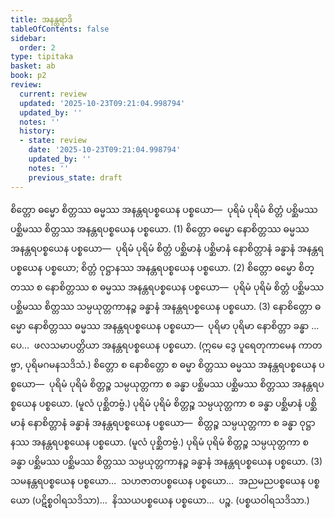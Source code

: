 ```yaml
---
title: အနန္တရာဒိ
tableOfContents: false
sidebar:
  order: 2
type: tipitaka
basket: ab
book: p2
review:
  current: review
  updated: '2025-10-23T09:21:04.998794'
  updated_by: ''
  notes: ''
  history:
  - state: review
    date: '2025-10-23T09:21:04.998794'
    updated_by: ''
    notes: ''
    previous_state: draft
---
```



<ReviewStatus review={frontmatter.review} showDetails={true} />

<HypothesisAnnotation frontmatter={frontmatter} />

<DynamicBreadcrumb />

<Division number="75" book="p2" e="ch" v="38" p="323">

<Paragraph number="2497" book="p2">
စိတ္တော ဓမ္မော စိတ္တဿ ဓမ္မဿ အနန္တရပစ္စယေန ပစ္စယော—  ပုရိမံ ပုရိမံ စိတ္တံ ပစ္ဆိမဿ ပစ္ဆိမဿ စိတ္တဿ အနန္တရပစ္စယေန ပစ္စယော. (1)
</Paragraph>

<Paragraph number="2498" book="p2">
စိတ္တော ဓမ္မော နောစိတ္တဿ ဓမ္မဿ အနန္တရပစ္စယေန ပစ္စယော—  ပုရိမံ ပုရိမံ စိတ္တံ ပစ္ဆိမာနံ ပစ္ဆိမာနံ နောစိတ္တာနံ ခန္ဓာနံ အနန္တရပစ္စယေန ပစ္စယော; စိတ္တံ ဝုဋ္ဌာနဿ အနန္တရပစ္စယေန ပစ္စယော. (2)
</Paragraph>

<Paragraph number="2499" book="p2">
စိတ္တော ဓမ္မော စိတ္တဿ စ နောစိတ္တဿ စ ဓမ္မဿ အနန္တရပစ္စယေန ပစ္စယော—  ပုရိမံ ပုရိမံ စိတ္တံ ပစ္ဆိမဿ ပစ္ဆိမဿ စိတ္တဿ သမ္ပယုတ္တကာနဉ္စ ခန္ဓာနံ အနန္တရပစ္စယေန ပစ္စယော. (3)
</Paragraph>

</Division>
<Division number="76" book="p2" e="ch" v="38" p="324">

<Paragraph number="2500" book="p2">
နောစိတ္တော ဓမ္မော နောစိတ္တဿ ဓမ္မဿ အနန္တရပစ္စယေန ပစ္စယော—  ပုရိမာ ပုရိမာ နောစိတ္တာ ခန္ဓာ …ပေ…  ဖလသမာပတ္တိယာ အနန္တရပစ္စယေန ပစ္စယော. (ဣမေ ဒွေ ပူရေတုကာမေန ကာတဗ္ဗာ, ပုရိမဂမနသဒိသံ.)
</Paragraph>

<Paragraph number="2501" book="p2">
စိတ္တော စ နောစိတ္တော စ ဓမ္မာ စိတ္တဿ ဓမ္မဿ အနန္တရပစ္စယေန ပစ္စယော—  ပုရိမံ ပုရိမံ စိတ္တဉ္စ သမ္ပယုတ္တကာ စ ခန္ဓာ ပစ္ဆိမဿ ပစ္ဆိမဿ စိတ္တဿ အနန္တရပစ္စယေန ပစ္စယော. (မူလံ ပုစ္ဆိတဗ္ဗံ.) ပုရိမံ ပုရိမံ စိတ္တဉ္စ သမ္ပယုတ္တကာ စ ခန္ဓာ ပစ္ဆိမာနံ ပစ္ဆိမာနံ နောစိတ္တာနံ ခန္ဓာနံ အနန္တရပစ္စယေန ပစ္စယော—  စိတ္တဉ္စ သမ္ပယုတ္တကာ စ ခန္ဓာ ဝုဋ္ဌာနဿ အနန္တရပစ္စယေန ပစ္စယော. (မူလံ ပုစ္ဆိတဗ္ဗံ.) ပုရိမံ ပုရိမံ စိတ္တဉ္စ သမ္ပယုတ္တကာ စ ခန္ဓာ ပစ္ဆိမဿ ပစ္ဆိမဿ စိတ္တဿ သမ္ပယုတ္တကာနဉ္စ ခန္ဓာနံ အနန္တရပစ္စယေန ပစ္စယော. (3)
</Paragraph>

<Paragraph number="2502" book="p2">
သမနန္တရပစ္စယေန ပစ္စယော…  သဟဇာတပစ္စယေန ပစ္စယော…  အညမညပစ္စယေန ပစ္စယော (ပဋိစ္စဝါရသဒိသာ)…  နိဿယပစ္စယေန ပစ္စယော…  ပဉ္စ. (ပစ္စယဝါရသဒိသာ.)
</Paragraph>
</Division>